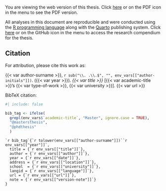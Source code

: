 You are viewing the web version of this thesis. Click [here](index.pdf) or on the PDF icon in the menu to see the PDF version.

All analyses in this document are reproducible and were conducted using the [R programming language](https://www.r-project.org/) along with the [Quarto](https://quarto.org/) publishing system. Click [here](https://github.com/danielvartan/mastersthesis) or on the GitHub icon in the menu to access the research compendium for the thesis.

## Citation

For attribution, please cite this work as:

{{< var author-surname >}}, `r sub("\\. .\\.$", "", env_vars[["author-initials"]])`. ({{< var year >}}). _{{< var title >}}_ [{{< var academic-title >}}'s {{< var type-of-work >}}, {{< var university >}}]. {{< var url >}}

BibTeX citation:

```r
#| include: false

bib_tag <- ifelse(
  grepl(env_vars$`academic-title`, "Master", ignore.case = TRUE), 
  "@mastersthesis", 
  "@phdthesis"
  )
```

```
`r bib_tag`{`r tolower(env_vars[["author-surname"]])``r env_vars[["year"]]`,
  title = {`r env_vars[["title"]]`},
  author = {`r env_vars[["author"]]`},
  year = {`r env_vars[["date"]]`},
  address = {`r env_vars[["location"]]`},
  school  = {`r env_vars[["university"]]`},
  langid = {`r env_vars[["language"]]`},
  url = {`r env_vars[["url"]]`},
  note = {`r env_vars[["version-note"]]`}
}
```
